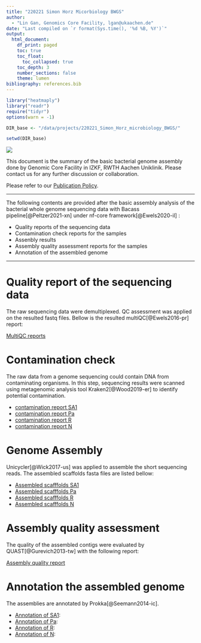 ```yaml
---
title: "220221 Simon Horz Micorbiology BWGS"
author:
  - "Lin Gan, Genomics Core Facility, lgan@ukaachen.de"
date: "Last compiled on `r format(Sys.time(), '%d %B, %Y')`"
output:
  html_document:
    df_print: paged
    toc: true
    toc_float:
      toc_collapsed: true
    toc_depth: 3
    number_sections: false
    theme: lumen
bibliography: references.bib
---
```


```r
library("heatmaply")
library("readr")
require("tidyr")
options(warn = -1)

DIR_base <- "/data/projects/220221_Simon_Horz_microbiology_BWGS/"

setwd(DIR_base)


```

![](https://www.medizin.rwth-aachen.de/global/show_document.asp?id=aaaaaaaaaawfyoe)

This document is the summary of the basic bacterial genome assembly done by Genomic Core Facility in IZKF, RWTH Aachen Uniklinik. Please contact us for any further discussion or collaboration.

Please refer to our [Publication Policy](https://genomics.rwth-aachen.de/services/publication-policy/).

------------------------------------------------------------------------

The following contents are provided after the basic assembly analysis of the bacterial whole genome sequencing data with Bacass pipeline[@Peltzer2021-xn] under nf-core framework[@Ewels2020-il] :

-   Quality reports of the sequencing data
-   Contamination check reports for the samples
-   Assenbly results
-   Assembly quality assessment reports for the samples
-   Annotation of the assembled genome

------------------------------------------------------------------------

# Quality report of the sequencing data

The raw sequencing data were demultiplexed. QC assessment was applied on the resulted fastq files. Bellow is the resulted multiQC[@Ewels2016-pr] report:

[MultiQC reports](https://genomics.rwth-aachen.de/data/220221_Simon_Horz_microbiology_BWGS/results/multiqc/Genomics_Facility_IZKF_Aachen_Sequencing_Quality_Report_multiqc_report.html)

# Contamination check

The raw data from a genome sequencing could contain DNA from contaminating organisms. In this step, sequencing results were scanned using metagenomic analysis tool Kraken2[@Wood2019-er] to identify potential contamination.

-   [contamination report SA1](https://genomics.rwth-aachen.de/data/220221_Simon_Horz_microbiology_BWGS/results/SA1/Kraken2/SA1.kraken2.report.txt)
-   [contamination report Pa](https://genomics.rwth-aachen.de/data/220221_Simon_Horz_microbiology_BWGS/results/Pa/Kraken2/Pa.kraken2.report.txt)
-   [contamination report R](https://genomics.rwth-aachen.de/data/220221_Simon_Horz_microbiology_BWGS/results/R/Kraken2/R.kraken2.report.txt)
-   [contamination report N](https://genomics.rwth-aachen.de/data/220221_Simon_Horz_microbiology_BWGS/results/N/Kraken2/N.kraken2.report.txt)

# Genome Assembly

Unicycler[@Wick2017-us] was applied to assemble the short sequencing reads. The assembled scaffolds fasta files are listed bellow:

-   [Assembled scafffolds SA1](https://genomics.rwth-aachen.de/data/220221_Simon_Horz_microbiology_BWGS/results/SA1/Unicycler/SA1.scaffolds.fa)
-   [Assembled scafffolds Pa](https://genomics.rwth-aachen.de/data/220221_Simon_Horz_microbiology_BWGS/results/Pa/Unicycler/Pa.scaffolds.fa)
-   [Assembled scafffolds R](https://genomics.rwth-aachen.de/data/220221_Simon_Horz_microbiology_BWGS/results/R/Unicycler/R.scaffolds.fa)
-   [Assembled scafffolds N](https://genomics.rwth-aachen.de/data/220221_Simon_Horz_microbiology_BWGS/results/N/Unicycler/N.scaffolds.fa)

# Assembly quality assessment

The quality of the assembled contigs were evaluated by QUAST[@Gurevich2013-tw] with the following report:

[Assembly quality report](https://genomics.rwth-aachen.de/data/220221_Simon_Horz_microbiology_BWGS/results/QUAST/other_files/report.html)

# Annotation the assembled genome

The assemblies are annotated by Prokka[@Seemann2014-ic].

-   [Annotation of SA1](https://genomics.rwth-aachen.de/data/220221_Simon_Horz_microbiology_BWGS/results/SA1/Prokka/SA1/SA1.gff):
-   [Annotation of Pa](https://genomics.rwth-aachen.de/data/220221_Simon_Horz_microbiology_BWGS/results/Pa/Prokka/Pa/Pa.gff):
-   [Annotation of R](https://genomics.rwth-aachen.de/data/220221_Simon_Horz_microbiology_BWGS/results/R/Prokka/R/R.gff):
-   [Annotation of N](https://genomics.rwth-aachen.de/data/220221_Simon_Horz_microbiology_BWGS/results/N/Prokka/N/N.gff):
